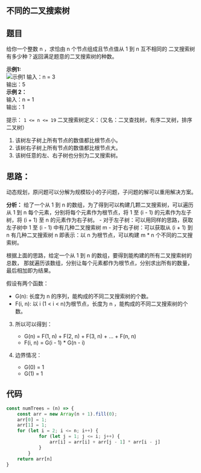 ## 不同的二叉搜索树

<TitleMsg
    link='https://leetcode.cn/problems/unique-binary-search-trees/'
    level='middle'
    title='No.96 不同的二叉搜索树'
/>

## 题目
给你一个整数 n ，求恰由 n 个节点组成且节点值从 1 到 n 互不相同的 二叉搜索树 有多少种？返回满足题意的二叉搜索树的种数。  

**示例1:**  
![示例1](https://assets.leetcode.com/uploads/2021/01/18/uniquebstn3.jpg)
输入：n = 3  
输出：5  
**示例 2：**  
输入：n = 1  
输出：1  

提示： `1 <= n <= 19`
二叉搜索树定义：（又名：二叉查找树，有序二叉树，排序二叉树）
1. 该树左子树上所有节点的数值都比根节点小。
2. 该树右子树上所有节点的数值都比根节点大。
3. 该树任意的左、右子树也分别为二叉搜索树。


## 思路：
动态规划，原问题可以分解为规模较小的子问题，子问题的解可以重用解决方案。


**分析：**
给了一个从 1 到 n 的数组，为了得到可以构建几颗二叉搜索树，可以遍历从 1 到 n 每个元素，分别将每个元素作为根节点，将 1 至 (i - 1) 的元素作为左子树，将 (i + 1) 至 n 的元素作为右子树。
    - 对于左子树：可以用同样的思路，获取左子树中 1 至 (i - 1) 中有几种二叉搜索树 m
    - 对于右子树：可以获取从 (i + 1) 到 n 有几种二叉搜索树 n
    即表示：以 n 为根节点，可以构建 m * n 个不同的二叉搜索树。

根据上面的思路，给定一个从 1 到 n 的数组，要得到能构建的所有二叉搜索树的总数，
那就遍历该数组，分别让每个元素都作为根节点，分别求出所有的数量，最后相加即为结果。

假设有两个函数：
- G(n): 长度为 n 的序列，能构成的不同二叉搜索树的个数。  
- F(i, n): 以 i  (1 < i < n)为根节点，长度为 n ，能构成的不同二叉搜索树的个数。

3. 所以可以得到：
    - G(n) = F(1, n) + F(2, n) + F(3, n) + ... + F(n, n)
    - F(i, n) = G(i - 1) * G(n - i)

4. 边界情况：
    - G(0) = 1 
    - G(1) = 1


## 代码
```javascript
const numTrees = (n) => {
    const arr = new Array(n + 1).fill(0);
    arr[0] = 1;
    arr[1] = 1;
    for (let i = 2; i <= n; i++) {
            for (let j = 1; j <= i; j++) {
                arr[i] = arr[i] + arr[j - 1] * arr[i - j]
            }
        }
    return arr[n]
}
```



